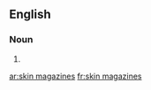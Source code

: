 
==English==

===Noun===
{{head|en|plural}}

# {{plural of|skin magazine|lang=en}}

[[ar:skin magazines]]
[[fr:skin magazines]]